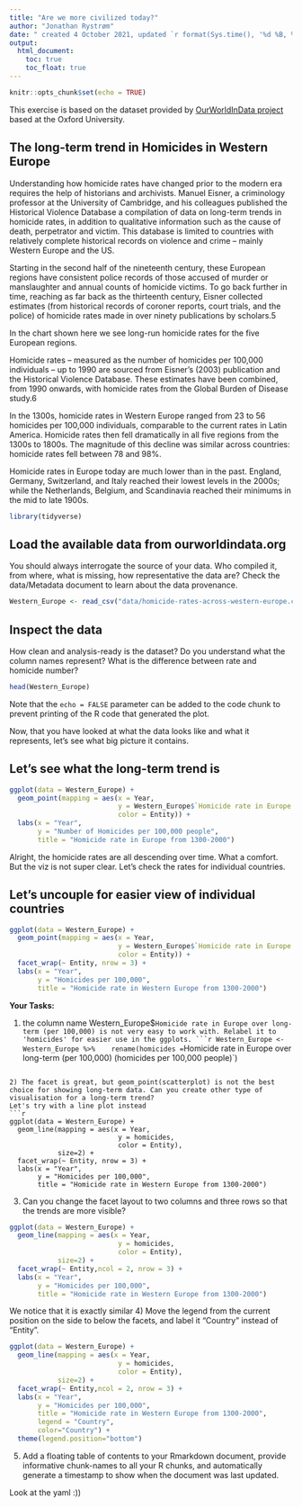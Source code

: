 ```yaml
---
title: "Are we more civilized today?"
author: "Jonathan Rystrøm"
date: " created 4 October 2021, updated `r format(Sys.time(), '%d %B, %Y')`"
output: 
  html_document:
    toc: true
    toc_float: true
---
```


```r
knitr::opts_chunk$set(echo = TRUE)
```
This exercise is based on the dataset provided by [OurWorldInData project](https://ourworldindata.org/homicides) based at the Oxford University.

## The long-term trend in Homicides in Western Europe

Understanding how homicide rates have changed prior to the modern era requires the help of historians and archivists. Manuel Eisner, a criminology professor at the University of Cambridge, and his colleagues published the Historical Violence Database \href{https://cjrc.osu.edu/research/interdisciplinary/hvd}: a compilation of data on long-term trends in homicide rates, in addition to qualitative information such as the cause of death, perpetrator and victim. This database is limited to countries with relatively complete historical records on violence and crime – mainly Western Europe and the US.

Starting in the second half of the nineteenth century, these European regions have consistent police records of those accused of murder or manslaughter and annual counts of homicide victims. To go back further in time, reaching as far back as the thirteenth century, Eisner collected estimates (from historical records of coroner reports, court trials, and the police) of homicide rates made in over ninety publications by scholars.5

In the chart shown here we see long-run homicide rates for the five European regions.

Homicide rates – measured as the number of homicides per 100,000 individuals – up to 1990 are sourced from Eisner’s (2003) publication and the Historical Violence Database. These estimates have been combined, from 1990 onwards, with homicide rates from the Global Burden of Disease study.6

In the 1300s, homicide rates in Western Europe ranged from 23 to 56 homicides per 100,000 individuals, comparable to the current rates in Latin America. Homicide rates then fell dramatically in all five regions from the 1300s to 1800s. The magnitude of this decline was similar across countries: homicide rates fell between 78 and 98%.

Homicide rates in Europe today are much lower than in the past. England, Germany, Switzerland, and Italy reached their lowest levels in the 2000s; while the Netherlands, Belgium, and Scandinavia reached their minimums in the mid to late 1900s.

```r
library(tidyverse)
```

## Load the available data from ourworldindata.org

You should always interrogate the source of your data. Who compiled it, from where, what is missing, how representative the data are? Check the data/Metadata document to learn about the data provenance.

```r
Western_Europe <- read_csv("data/homicide-rates-across-western-europe.csv")
```

## Inspect the data

How clean and analysis-ready is the dataset? Do you understand what the column names represent? What is the difference between rate and homicide number?

```r
head(Western_Europe)
```

Note that the `echo = FALSE` parameter can be added to the code chunk to prevent printing of the R code that generated the plot.

Now, that you have looked at what the data looks like and what it represents, let's see what big picture it contains.

## Let's see what the long-term trend is
```r
ggplot(data = Western_Europe) + 
  geom_point(mapping = aes(x = Year, 
                           y = Western_Europe$`Homicide rate in Europe over long-term (per 100,000) (homicides per 100,000 people)`, 
                           color = Entity)) +
  labs(x = "Year",
       y = "Number of Homicides per 100,000 people",
       title = "Homicide rate in Europe from 1300-2000")
```
Alright, the homicide rates are all descending over time. What a comfort. But the viz is not super clear. Let's check the rates for individual countries.

## Let's uncouple for easier view of individual countries

```r
ggplot(data = Western_Europe) + 
  geom_point(mapping = aes(x = Year, 
                           y = Western_Europe$`Homicide rate in Europe over long-term (per 100,000) (homicides per 100,000 people)`, 
                           color = Entity)) +
  facet_wrap(~ Entity, nrow = 3) +
  labs(x = "Year",
       y = "Homicides per 100,000",
       title = "Homicide rate in Western Europe from 1300-2000")

```


**Your Tasks:**

1) the column name Western_Europe$`Homicide rate in Europe over long-term (per 100,000) is not very easy to work with. Relabel it to 'homicides' for easier use in the ggplots.
```r
Western_Europe <- Western_Europe %>% 
  rename(homicides = `Homicide rate in Europe over long-term (per 100,000) (homicides per 100,000 people)`)
```

2) The facet is great, but geom_point(scatterplot) is not the best choice for showing long-term data. Can you create other type of visualisation for a long-term trend? 
Let's try with a line plot instead
```r
ggplot(data = Western_Europe) + 
  geom_line(mapping = aes(x = Year, 
                           y = homicides, 
                           color = Entity), 
            size=2) +
  facet_wrap(~ Entity, nrow = 3) +
  labs(x = "Year",
       y = "Homicides per 100,000",
       title = "Homicide rate in Western Europe from 1300-2000")
```


3) Can you change the facet layout to two columns and three rows so that the trends are more visible? 
```r
ggplot(data = Western_Europe) + 
  geom_line(mapping = aes(x = Year, 
                           y = homicides, 
                           color = Entity), 
            size=2) +
  facet_wrap(~ Entity,ncol = 2, nrow = 3) +
  labs(x = "Year",
       y = "Homicides per 100,000",
       title = "Homicide rate in Western Europe from 1300-2000")

```
We notice that it is exactly similar 
4) Move the legend from the current position on the side to below the facets, and label it "Country" instead of "Entity".
```r
ggplot(data = Western_Europe) + 
  geom_line(mapping = aes(x = Year, 
                           y = homicides, 
                           color = Entity), 
            size=2) +
  facet_wrap(~ Entity,ncol = 2, nrow = 3) +
  labs(x = "Year",
       y = "Homicides per 100,000",
       title = "Homicide rate in Western Europe from 1300-2000", 
       legend = "Country",
       color="Country") +
  theme(legend.position="bottom")
```

5) Add a floating table of contents to your Rmarkdown document, provide informative chunk-names to all your R chunks, and automatically generate a timestamp to show when the document was last updated. 

Look at the yaml :)) 
